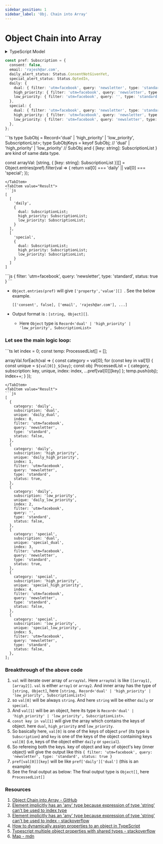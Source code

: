 ```yaml
---
sidebar_position: 1
sidebar_label: 'Obj. Chain into Array'
---
```



# Object Chain into Array


<details>
  <summary>TypeScript Model</summary>
  <div>
    <Tabs className="unique-tabs">
      <TabItem value="Class">
      ```ts showLineNumbers
      // `MyPreference` Class
      export class MyPreference {
        preferences!: Subscription;
      }

      // `Subscription` class
      export class Subscription {
        consent!: boolean;
        email!: string;
        daily_alert_status!: Status;
        special_alert_status!: Status;
        daily!: {
          // highlight-next-line
          dual: SubscriptionList;
          high_priority: SubscriptionList;
          low_priority: SubscriptionList;
        };
        special?: {
          dual: SubscriptionList;
          high_priority: SubscriptionList;
          low_priority: SubscriptionList;
        };
      }
      ```
      </TabItem>
      <TabItem value="Interface">
      ```ts showLineNumbers
      // `SubscriptionList` interface
      export interface SubscriptionList {
        filter: string;
        query: string;
        type: string;
        status: boolean;
      }

      // `ProcessedList` interface
      export interface ProcessedList extends SubscriptionList {
        category: string;
        subscription: string;
        unique: string;
        index: number;
      }
      ```
      </TabItem>
      <TabItem value="Enum">
      ```ts showLineNumbers
      // `Status` enum
      export enum Status {
        OptedIn = 'OptedIn',
        OptedOut = 'OptedOut',
        ConsentNotGivenYet = 'ConsentNotGivenYet',
      }
      ```
      </TabItem>
    </Tabs>
  </div>
</details>

```ts showLineNumbers
const pref: Subscription = {
  consent: false,
  email: 'rajesh@ar.com',
  daily_alert_status: Status.ConsentNotGivenYet,
  special_alert_status: Status.OptedIn,
  daily: {
    dual: { filter: 'utm=facebook', query: 'newsletter', type: 'standard', status: false },
    high_priority: { filter: 'utm=facebook', query: 'newsletter', type: 'standard', status: true },
    low_priority: { filter: 'utm=facebook', query: '', type: 'standard', status: false },
  },
  special: {
    dual: { filter: 'utm=facebook', query: 'newsletter', type: 'standard', status: true },
    high_priority: { filter: 'utm=facebook', query: 'newsletter', type: 'standard', status: false },
    low_priority: { filter: 'utm=facebook', query: 'newsletter', type: 'standard', status: false },
  },
};
```

<Tabs className="unique-tabs">
  <TabItem value="Code">
  ```ts
  type SubObj = Record<'dual' | 'high_priority' | 'low_priority', SubscriptionList>;
  type SubObjKeys = keyof SubObj; // 'dual' | 'high_priority' | 'low_priority'
  // SubObj and { [key: string]: SubscriptionList } are kind of same data type.

  const arrayVal: [string, { [key: string]: SubscriptionList }][] = Object.entries(pref).filter(val => {
    return val[0] === 'daily' || val[0] === 'special';
  });

  ```
  </TabItem>
  <TabItem value="Result">
  ```js
  [
    [
      'daily',
      {
        dual: SubscriptionList;
        high_priority: SubscriptionList;
        low_priority: SubscriptionList;
      }
    ],
    [
      'special',
      {
        dual: SubscriptionList;
        high_priority: SubscriptionList;
        low_priority: SubscriptionList;
      }
    ]
  ]
  ```
  </TabItem>
  <TabItem value="SubscriptionList Data">
  ```js
  { 
    filter: 'utm=facebook', 
    query: 'newsletter', 
    type: 'standard', 
    status: true 
  }
  ```
  </TabItem>
</Tabs>

* `Object.entries(pref)` will give `['property','value'][] `. See the below example.

    ```
    [['consent', false], ['email', 'rajesh@ar.com'], ...]
    ```
* Output format is : `[string, Object][]`.
    * Here `Object` type is `Record<'dual' | 'high_priority' | 'low_priority', SubscriptionList>`


### Let see the main logic loop:

<Tabs>
  <TabItem value="Code">
  ```ts
  let index = 0;
  const temp: ProcessedList[] = [];

  arrayVal.forEach(val => {
    const category = val[0];
    for (const key in val[1]) {
      const unique = `${val[0]}_${key}`;
      const obj: ProcessedList = { category, subscription: key, unique, index: index, ...pref[val[0]][key] };
      temp.push(obj);
      index++;
    }
  });
  ```
  </TabItem>
  <TabItem value="Result">
  ```js
  [
    {
      category: 'daily',
      subscription: 'dual',
      unique: 'daily_dual',
      index: 0,
      filter: 'utm=facebook',
      query: 'newsletter',
      type: 'standard',
      status: false,
    },
    {
      category: 'daily',
      subscription: 'high_priority',
      unique: 'daily_high_priority',
      index: 1,
      filter: 'utm=facebook',
      query: 'newsletter',
      type: 'standard',
      status: true,
    },
    {
      category: 'daily',
      subscription: 'low_priority',
      unique: 'daily_low_priority',
      index: 2,
      filter: 'utm=facebook',
      query: '',
      type: 'standard',
      status: false,
    },
    {
      category: 'special',
      subscription: 'dual',
      unique: 'special_dual',
      index: 3,
      filter: 'utm=facebook',
      query: 'newsletter',
      type: 'standard',
      status: true,
    },
    {
      category: 'special',
      subscription: 'high_priority',
      unique: 'special_high_priority',
      index: 4,
      filter: 'utm=facebook',
      query: 'newsletter',
      type: 'standard',
      status: false,
    },
    {
      category: 'special',
      subscription: 'low_priority',
      unique: 'special_low_priority',
      index: 5,
      filter: 'utm=facebook',
      query: 'newsletter',
      type: 'standard',
      status: false,
    },
  ];
  ```
  </TabItem>
</Tabs>

### Breakthrough of the above code

1. `val` will iterate over array of `arrayVal`. Here `arrayVal` is like `[[array1], [array2]]`. `val` is either `array1` or `array2`. And inner array has the type of `[string, Object]`, here `[string, Record<'dual' | 'high_priority' | 'low_priority', SubscriptionList>]`
1. so `val[0]` will be always `string`. And here `string` will be either `daily` or `special`.
1. And `val[1]` will be an object, here its type is `Record<'dual' | 'high_priority' | 'low_priority', SubscriptionList>`.
1. `const key in val[1]` will give the array which contains the keys of object. here `dual`, `high_priority` and `low_priority`.
1. So basically here, `val[0]` is one of the keys of object `pref` (its type is `Subscription`) and `key` is one of the keys of the object containing keys `val[0]` (i.e, keys of the object either `daily` or `special`).
1. So refereing both the keys. key of object and key of object's key (inner object) will give the output like this `{ filter: 'utm=facebook', query: 'newsletter', type: 'standard', status: true }`
1. `pref[val[0]][key]` will be like `pref['daily']['dual']` (this is an example)
1. See the final output as below: The final output type is `Object[]`, here `ProcessedList[]`

### Resources

1. [Object Chain into Array - GitHub](https://github.com/actionanand/js-helper-code/tree/main/src/obj-array)
2. [Element implicitly has an 'any' type because expression of type 'string' can't be used to index type](https://bobbyhadz.com/blog/typescript-element-implicitly-has-any-type-expression)
3. [Element implicitly has an 'any' type because expression of type 'string' can't be used to index - stackoverflow](https://stackoverflow.com/questions/57086672/element-implicitly-has-an-any-type-because-expression-of-type-string-cant-b)
4. [How to dynamically assign properties to an object in TypeScript](https://blog.logrocket.com/how-to-dynamically-assign-properties-object-typescript/)
5. [Typescript multiple object properties with shared types - stackoverflow](https://stackoverflow.com/questions/59571049/typescript-multiple-object-properties-with-shared-types)
6. [Map - mdn](https://developer.mozilla.org/en-US/docs/Web/JavaScript/Reference/Global_Objects/Map)
